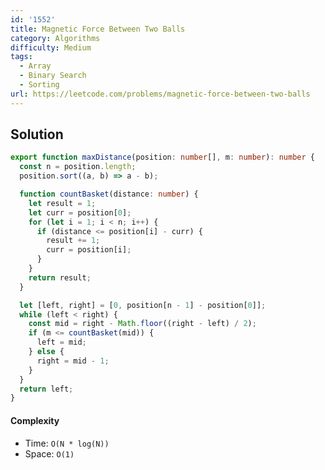 ```yaml
---
id: '1552'
title: Magnetic Force Between Two Balls
category: Algorithms
difficulty: Medium
tags:
  - Array
  - Binary Search
  - Sorting
url: https://leetcode.com/problems/magnetic-force-between-two-balls
---
```


## Solution

```typescript filename="solution.ts" copy
export function maxDistance(position: number[], m: number): number {
  const n = position.length;
  position.sort((a, b) => a - b);

  function countBasket(distance: number) {
    let result = 1;
    let curr = position[0];
    for (let i = 1; i < n; i++) {
      if (distance <= position[i] - curr) {
        result += 1;
        curr = position[i];
      }
    }
    return result;
  }

  let [left, right] = [0, position[n - 1] - position[0]];
  while (left < right) {
    const mid = right - Math.floor((right - left) / 2);
    if (m <= countBasket(mid)) {
      left = mid;
    } else {
      right = mid - 1;
    }
  }
  return left;
}
```

#### Complexity

- Time: `O(N * log(N))`
- Space: `O(1)`
